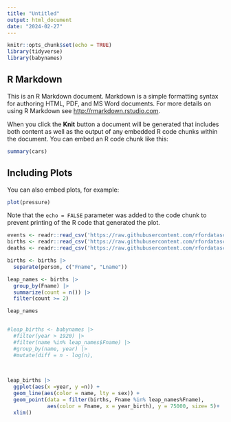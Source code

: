 ```yaml
---
title: "Untitled"
output: html_document
date: "2024-02-27"
---
```


```r
knitr::opts_chunk$set(echo = TRUE)
library(tidyverse)
library(babynames)
```

## R Markdown

This is an R Markdown document. Markdown is a simple formatting syntax for authoring HTML, PDF, and MS Word documents. For more details on using R Markdown see <http://rmarkdown.rstudio.com>.

When you click the **Knit** button a document will be generated that includes both content as well as the output of any embedded R code chunks within the document. You can embed an R code chunk like this:

```r
summary(cars)
```

## Including Plots

You can also embed plots, for example:

```r
plot(pressure)
```

Note that the `echo = FALSE` parameter was added to the code chunk to prevent printing of the R code that generated the plot.

```r
events <- readr::read_csv('https://raw.githubusercontent.com/rfordatascience/tidytuesday/master/data/2024/2024-02-27/events.csv')
births <- readr::read_csv('https://raw.githubusercontent.com/rfordatascience/tidytuesday/master/data/2024/2024-02-27/births.csv')
deaths <- readr::read_csv('https://raw.githubusercontent.com/rfordatascience/tidytuesday/master/data/2024/2024-02-27/deaths.csv')
```

```r
births <- births |>
  separate(person, c("Fname", "Lname"))
```



```r
leap_names <- births |> 
  group_by(Fname) |> 
  summarize(count = n()) |> 
  filter(count >= 2)

leap_names


#leap_births <- babynames |> 
  #filter(year > 1920) |> 
  #filter(name %in% leap_names$Fname) |> 
  #group_by(name, year) |> 
  #mutate(diff = n - log(n), 
  
  
```

```r
leap_births |> 
  ggplot(aes(x =year, y =n)) +
  geom_line(aes(color = name, lty = sex)) +
  geom_point(data = filter(births, Fname %in% leap_names%Fname),
             aes(color = Fname, x = year_birth), y = 75000, size= 5)+
  xlim()
  
```


